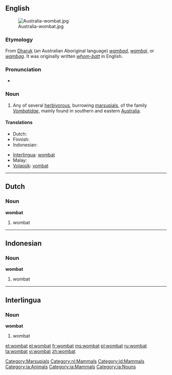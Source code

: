 {{wikipedia}}
==English==

[[Image:Australia-wombat.jpg|thumb]]

===Etymology===
From [[Dharuk]] (an Australian Aboriginal language) ''[[wambad]]'', ''[[wambaj]]'', or ''[[wambag]]''. It was originally written ''[[whom-batt]]'' in English.

===Pronunciation===
* {{a|US}} {{IPA|/ˈwɑmˌbæt/}}

===Noun===
{{en-noun}}

# Any of several [[herbivorous]], burrowing [[marsupial]]s, of the family ''[[Vombatidae]]'', mainly found in southern and eastern [[Australia]].

====Translations====
{{trans-top|marsupial}}
* Dutch: {{t-|nl|wombat|m}}
* Finnish: {{t+|fi|vompatti}}
* Indonesian: {{t-|id|wombat|xs=Indonesian}}
{{trans-mid}}
* [[Interlingua]]: [[wombat#Interlingua|wombat]]
* Malay: {{t+|ms|wombat|xs=Malay}}
* [[Volapük]]: [[vombat]]
{{trans-bottom}}

[[Category:Marsupials]]

----

==Dutch==

===Noun===
'''wombat''' {{m}}

# wombat

[[Category:nl:Mammals]]

----

==Indonesian==

===Noun===
'''wombat'''

# wombat

[[Category:id:Mammals]]

----

==Interlingua==

===Noun===
'''wombat'''

# wombat

[[Category:ia:Animals]]
[[Category:ia:Mammals]]
[[Category:ia:Nouns]]

[[et:wombat]]
[[el:wombat]]
[[fr:wombat]]
[[ms:wombat]]
[[pl:wombat]]
[[ru:wombat]]
[[ta:wombat]]
[[vi:wombat]]
[[zh:wombat]]